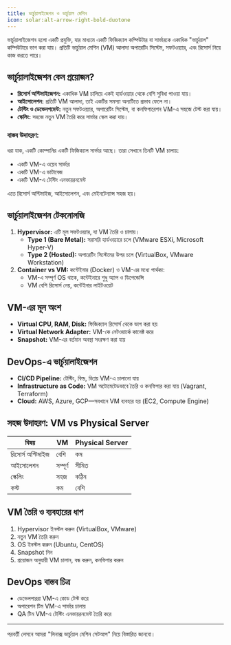 ```yaml
---
title: ভার্চুয়ালাইজেশন ও ভার্চুয়াল মেশিন
icon: solar:alt-arrow-right-bold-duotone
---
```


ভার্চুয়ালাইজেশন হলো একটি প্রযুক্তি, যার মাধ্যমে একটি ফিজিক্যাল কম্পিউটার বা সার্ভারকে একাধিক "ভার্চুয়াল" কম্পিউটারে ভাগ করা যায়। প্রতিটি ভার্চুয়াল মেশিন (VM) আলাদা অপারেটিং সিস্টেম, সফটওয়্যার, এবং রিসোর্স নিয়ে কাজ করতে পারে।

## ভার্চুয়ালাইজেশন কেন প্রয়োজন?

- **রিসোর্স অপ্টিমাইজেশন:** একাধিক VM চালিয়ে একই হার্ডওয়্যার থেকে বেশি সুবিধা পাওয়া যায়।
- **আইসোলেশন:** প্রতিটি VM আলাদা, তাই একটির সমস্যা অন্যটিতে প্রভাব ফেলে না।
- **টেস্টিং ও ডেভেলপমেন্ট:** নতুন সফটওয়্যার, অপারেটিং সিস্টেম, বা কনফিগারেশন VM-এ সহজে টেস্ট করা যায়।
- **স্কেলিং:** সহজে নতুন VM তৈরি করে সার্ভার স্কেল করা যায়।

### বাস্তব উদাহরণ:

ধরা যাক, একটি কোম্পানির একটি ফিজিক্যাল সার্ভার আছে। তারা সেখানে তিনটি VM চালায়:
- একটি VM-এ ওয়েব সার্ভার
- একটি VM-এ ডাটাবেজ
- একটি VM-এ টেস্টিং এনভায়রনমেন্ট

এতে রিসোর্স অপ্টিমাইজ, আইসোলেশন, এবং মেইনটেন্যান্স সহজ হয়।

## ভার্চুয়ালাইজেশন টেকনোলজি

1. **Hypervisor:** এটি মূল সফটওয়্যার, যা VM তৈরি ও চালায়।
   - **Type 1 (Bare Metal):** সরাসরি হার্ডওয়্যারে চলে (VMware ESXi, Microsoft Hyper-V)
   - **Type 2 (Hosted):** অপারেটিং সিস্টেমের উপর চলে (VirtualBox, VMware Workstation)
2. **Container vs VM:** কন্টেইনার (Docker) ও VM-এর মধ্যে পার্থক্য:
   - VM-এ সম্পূর্ণ OS থাকে, কন্টেইনারে শুধু অ্যাপ ও ডিপেন্ডেন্সি
   - VM বেশি রিসোর্স নেয়, কন্টেইনার লাইটওয়েট

## VM-এর মূল অংশ

- **Virtual CPU, RAM, Disk:** ফিজিক্যাল রিসোর্স থেকে ভাগ করা হয়
- **Virtual Network Adapter:** VM-কে নেটওয়ার্কে কানেক্ট করে
- **Snapshot:** VM-এর বর্তমান অবস্থা সংরক্ষণ করা যায়

## DevOps-এ ভার্চুয়ালাইজেশন

- **CI/CD Pipeline:** টেস্টিং, বিল্ড, ডিপ্লয় VM-এ চালানো যায়
- **Infrastructure as Code:** VM অটোমেটেডভাবে তৈরি ও কনফিগার করা যায় (Vagrant, Terraform)
- **Cloud:** AWS, Azure, GCP—সবখানে VM ব্যবহার হয় (EC2, Compute Engine)

## সহজ উদাহরণ: VM vs Physical Server

| বিষয় | VM | Physical Server |
|------|----|----------------|
| রিসোর্স অপ্টিমাইজ | বেশি | কম |
| আইসোলেশন | সম্পূর্ণ | সীমিত |
| স্কেলিং | সহজ | কঠিন |
| কস্ট | কম | বেশি |

## VM তৈরি ও ব্যবহারের ধাপ

1. Hypervisor ইনস্টল করুন (VirtualBox, VMware)
2. নতুন VM তৈরি করুন
3. OS ইনস্টল করুন (Ubuntu, CentOS)
4. Snapshot নিন
5. প্রয়োজন অনুযায়ী VM চালান, বন্ধ করুন, কনফিগার করুন

## DevOps বাস্তব চিত্র

- ডেভেলপাররা VM-এ কোড টেস্ট করে
- অপারেশন টিম VM-এ সার্ভার চালায়
- QA টিম VM-এ টেস্টিং এনভায়রনমেন্ট তৈরি করে

---

পরবর্তী লেসনে আমরা "লিনাক্স ভার্চুয়াল মেশিন সেটআপ" নিয়ে বিস্তারিত জানবো।
